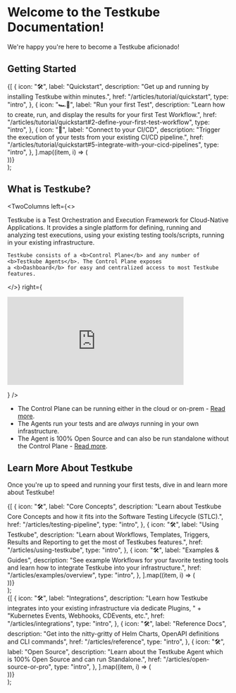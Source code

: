 
# Welcome to the Testkube Documentation!

We're happy you're here to become a Testkube aficionado!

## Getting Started

  <section className={clsx("row indent--min")}>
    {[
      {
        icon: "🛠",
        label: "Quickstart",
        description:
          "Get up and running by installing Testkube within minutes.",
        href: "/articles/tutorial/quickstart",
        type: "intro",
      },
      {
        icon: "🏎💨",
        label: "Run your first Test",
        description:
          "Learn how to create, run, and display the results for your first Test Workflow.",
        href: "/articles/tutorial/quickstart#2-define-your-first-test-workflow",
        type: "intro",
      },
      {
        icon: "🚀",
        label: "Connect to your CI/CD",
        description:
          "Trigger the execution of your tests from your existing CI/CD pipeline.",
        href: "/articles/tutorial/quickstart#5-integrate-with-your-cicd-pipelines",
        type: "intro",
      },
    ].map((item, i) => (
      <article key={i} className="col padding--sm intro__card">
        <DocCard item={item} />
      </article>
    ))}
  </section>
);

<DocCardList />

## What is Testkube?


<TwoColumns
  left={<>
<p>
    Testkube is a Test Orchestration and Execution Framework for Cloud-Native Applications. It provides a single
    platform for defining, running and analyzing test executions, using your existing testing tools/scripts,
    running in your existing infrastructure.
  </p>
  <p>

    Testkube consists of a <b>Control Plane</b> and any number of <b>Testkube Agents</b>. The Control Plane exposes
    a <b>Dashboard</b> for easy and centralized access to most Testkube features.

  </p>

  </>}
  right={<p>
    <iframe width="400" height="200" src="https://youtube.com/embed/7q0wR-skW8M" title="Getting Started with Testkube" frameborder="0" allow="accelerometer; autoplay; clipboard-write; encrypted-media; gyroscope; picture-in-picture; web-share" referrerpolicy="strict-origin-when-cross-origin" allowfullscreen></iframe>
  </p>}
/>

- The Control Plane can be running either in the cloud or on-prem - [Read more](articles/install/deployment-architectures).
- The Agents run your tests and are _always_ running in your own infrastructure.
- The Agent is 100% Open Source and can also be run standalone without the Control Plane - [Read more](articles/open-source-or-pro).



## Learn More About Testkube

Once you're up to speed and running your first tests, dive in and learn more about Testkube!

  <section className={clsx("row indent--min")}>
    {[
      {
        icon: "🛠",
        label: "Core Concepts",
        description:
          "Learn about Testkube Core Concepts and how it fits into the Software Testing Lifecycle (STLC).",
        href: "/articles/testing-pipeline",
        type: "intro",
      },
      {
        icon: "🛠",
        label: "Using Testkube",
        description:
          "Learn about Workflows, Templates, Triggers, Results and Reporting to get the most of Testkubes features.",
        href: "/articles/using-testkube",
        type: "intro",
      },
      {
        icon: "🛠",
        label: "Examples & Guides",
        description:
          "See example Workflows for your favorite testing tools and learn how to integrate Testkube into your infrastructure.",
        href: "/articles/examples/overview",
        type: "intro",
      },
    ].map((item, i) => (
      <article key={i} className="col padding--sm intro__card">
        <DocCard item={item} />
      </article>
    ))}
  </section>
);

<LearnCardList />

  <section className={clsx("row indent--min")}>
    {[
      {
        icon: "🛠",
        label: "Integrations",
        description:
          "Learn how Testkube integrates into your existing infrastructure via dedicate Plugins, " +
          "Kubernetes Events, Webhooks, CDEvents, etc.",
        href: "/articles/integrations",
        type: "intro",
      },
      {
        icon: "🛠",
        label: "Reference Docs",
        description:
          "Get into the nitty-gritty of Helm Charts, OpenAPI definitions and CLI commands",
        href: "/articles/reference",
        type: "intro",
      },
      {
        icon: "🛠",
        label: "Open Source",
        description:
          "Learn about the Testkube Agent which is 100% Open Source and can run Standalone.",
        href: "/articles/open-source-or-pro",
        type: "intro",
      },
    ].map((item, i) => (
      <article key={i} className="col padding--sm intro__card">
        <DocCard item={item} />
      </article>
    ))}
  </section>
);

<LearnMoreCardList />
